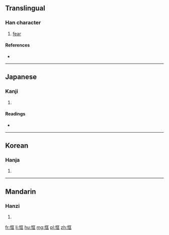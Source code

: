 ==Translingual==

===Han character===
{{Han char|rn=61|rad=心|as=06|sn=9|four=9101<sub>1</sub>|canj=心尸一土 (PSMG)}}

# [[fear]]

====References====
* {{Han ref|kx=0383.280|dkj=10529|dj=0714.040|hdz=42293.110|uh=6047|ud=24647|bh=CEC6|bd=52934}}

----

==Japanese==

===Kanji===
{{ja-kanji|grade=|rs=心06}}

# {{defn|Japanese|sort=心06}}

====Readings====
* {{ja-readings|on=[[きょう]] (kyō), [[こう]] (kō)|kun=[[つね]] (tsune)}}

----

==Korean==

===Hanja===
{{ko-hanja|hangeul=광|eumhun=|rv=gwang|mr=kwang|y=kwang}}

# {{defn|Korean|sort=心06}}

----

==Mandarin==

===Hanzi===
{{cmn-hanzi|pin=[[kuāng]] ([[kuang1]])|wg=k'uang<sup>1</sup>}}

# {{defn|Mandarin|sort=心06}}

[[fr:恇]]
[[li:恇]]
[[hu:恇]]
[[mg:恇]]
[[pl:恇]]
[[zh:恇]]